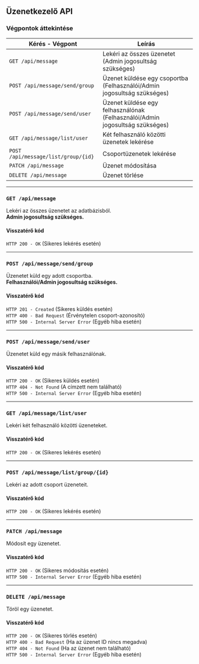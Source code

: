 ## Üzenetkezelő API

### Végpontok áttekintése

| Kérés - Végpont | Leírás |
| --------------- | ------ |
| `GET /api/message` | Lekéri az összes üzenetet (Admin jogosultság szükséges) |
| `POST /api/message/send/group` | Üzenet küldése egy csoportba (Felhasználói/Admin jogosultság szükséges) |
| `POST /api/message/send/user` | Üzenet küldése egy felhasználónak (Felhasználói/Admin jogosultság szükséges) |
| `GET /api/message/list/user` | Két felhasználó közötti üzenetek lekérése |
| `POST /api/message/list/group/{id}` | Csoportüzenetek lekérése |
| `PATCH /api/message` | Üzenet módosítása |
| `DELETE /api/message` | Üzenet törlése |

---

### `GET /api/message`
Lekéri az összes üzenetet az adatbázisból.  
**Admin jogosultság szükséges.**

#### Visszatérő kód
`HTTP 200 - OK` (Sikeres lekérés esetén)  

---

### `POST /api/message/send/group`
Üzenetet küld egy adott csoportba.  
**Felhasználói/Admin jogosultság szükséges.**

#### Visszatérő kód
`HTTP 201 - Created` (Sikeres küldés esetén)  
`HTTP 400 - Bad Request` (Érvénytelen csoport-azonosító)  
`HTTP 500 - Internal Server Error` (Egyéb hiba esetén)

---

### `POST /api/message/send/user`
Üzenetet küld egy másik felhasználónak.  

#### Visszatérő kód
`HTTP 200 - OK` (Sikeres küldés esetén)  
`HTTP 404 - Not Found` (A címzett nem található)  
`HTTP 500 - Internal Server Error` (Egyéb hiba esetén)

---

### `GET /api/message/list/user`
Lekéri két felhasználó közötti üzeneteket.

#### Visszatérő kód
`HTTP 200 - OK` (Sikeres lekérés esetén)  

---

### `POST /api/message/list/group/{id}`
Lekéri az adott csoport üzeneteit.

#### Visszatérő kód
`HTTP 200 - OK` (Sikeres lekérés esetén)  

---

### `PATCH /api/message`
Módosít egy üzenetet.

#### Visszatérő kód
`HTTP 200 - OK` (Sikeres módosítás esetén)  
`HTTP 500 - Internal Server Error` (Egyéb hiba esetén)

---

### `DELETE /api/message`
Töröl egy üzenetet.

#### Visszatérő kód
`HTTP 200 - OK` (Sikeres törlés esetén)  
`HTTP 400 - Bad Request` (Ha az üzenet ID nincs megadva)  
`HTTP 404 - Not Found` (Ha az üzenet nem található)  
`HTTP 500 - Internal Server Error` (Egyéb hiba esetén)



